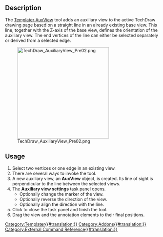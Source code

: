 {{UnfinishedDocu}}
<languages/>
<translate>

{{Docnav
|
|[[Templater_NewTemplateMulti|NewTemplateMulti]]
|[[Templater_Workbench|Templater]]
|IconL=
|IconR=Templater_NewTemplateMulti.svg
|IconC=Templater_workbench_icon.svg
}}

{{GuiCommand
|Name=Templater AuxView
|MenuLocation=Templater → Auxiliary View
|Workbenches=[[Templater_Workbench|Templater]]
|Shortcut=
}}

==Description==

The [[Templater_AuxView|Templater AuxView]] tool adds an auxiliary view to the active TechDraw drawing page based on a straight line in an already existing base view. This line, together with the Z-axis of the base view, defines the orientation of the auxiliary view. The end vertices of the line can either be selected separately or derived from a selected edge.

[[Image:TechDraw_AuxiliaryView_Pre02.png|300px]]

==Usage==

# Select two vertices or one edge in an existing view.
# There are several ways to invoke the tool.
# A new auxiliary view, an '''AuxView''' object, is created. Its line of sight is perpendicular to the line between the selected views.
# The '''Auxiliary view settings''' task panel opens.
#* Optionally change the marker of the view.
#* Optionally reverse the direction of the view.
#* Optionally align the direction with the line.
# Click {{Button|Ok}} to close the task panel and finish the tool.
# Drag the view and the annotation elements to their final positions. 

{{Docnav
|
|[[Templater_NewTemplateMulti|NewTemplateMulti]]
|[[Templater_Workbench|Templater]]
|IconL=
|IconR=Templater_NewTemplateMulti.svg
|IconC=Templater_workbench_icon.svg
}}

</translate>
[[Category:Templater{{#translation:}}]]
[[Category:Addons{{#translation:}}]]
[[Category:External Command Reference{{#translation:}}]]